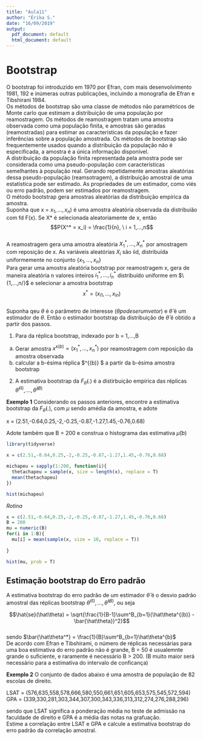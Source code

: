 ```yaml
---
title: "Aula11"
author: "Érika S."
date: "16/09/2019"
output:
  pdf_document: default
  html_document: default
---
```



# Bootstrap

O bootstrap foi introduzido em 1970 por Efran, com mais desenvolvimento 1981, 192 e inúmeras outras publicações, incluindo a monografia de Efran e Tibshirani 1984.  
Os métodos de bootstrap são uma classe de métodos não paramétricos de Monte carlo que estimam a distribuição de uma população por reamostragem. Os métodos de reamostragem tratam uma amostra observada como uma população finita, e amostras são geradas (reamostradas) para estimar as características da população e fazer inferências sobre a população amostrada. Os métodos de bootstrap são frequentemente usados quando a distribuição da população não é especificada, a amostra é a única informação disponível.  
A distribuição da população finita representada pela amostra pode ser considerada como uma pseudo-população com características semelhantes à população real. Gerando repetidamente amostras aleatórias dessa pseudo-população (reamsotragem), a distribuição amostral de uma estatística pode ser estimado. As propriedades de um estimador, como viés ou erro padrão, podem ser estimados por reamostragem.  
O método bootstrap gera amostras aleatórias da distribuição empírica da amostra.  
Suponha que x = $x_1,...,x_n)$ é uma amostra aleatória observada da distribuião com fd F(x). Se X* é selecionada aleatoriamente de x, então  
$$P(X^* = x_i) = \frac{1}{n}, \ i = 1,...,n$$  
A reamostragem gera uma amostra aleatória $X^*_1, ..., X^*_n$ por amostragem com reposição de x. As variáveis aleatórias $X_i$ são iid, distribuída uniformemente no conjunto $\{x_1,...,x_n\}$  
Para gerar uma amostra aleatória bootstrap por reamostragem x, gera de maneira aleatória n valores inteiros $i^*_1, ..., i^*_n$ distribuído uniforme em $\{1,...,n/}$ e selecionar a amostra bootstrap  
$$x^* = (x_{i1},...,x_{in})$$  
Suponha qeu $\theta$ é  o parãmetro de interesse ($\theta pode ser um vetor$) e $\hat\theta$ é um estimador de $\theta$. Então o estimador bootstrap da distribuição de $\hat\theta$ é obtido a partir dos passos.  

1. Para da réplica bootstrap, indexado por b = 1,...,B  
  a. Gerar amostra $x^{x(b)} = (x^*_1, ..., x^*_n)$ por reamostragem com reposição da amostra observada
  b. calcular a b-ésima réplica $\hat\theta ^{(b)} $ a partir da b-ésima amostra bootstrap  
2. A estimativa bootstrap da $F_{\hat\theta}(.)$ é a distirbuição empírica das réplicas $\hat\theta^{(1)}, ..., \hat\theta^{(B)}$  

**Exemplo 1** Considerando os passos anteriores, encontre a estimativa bootstrap da $F_{\hat\theta}(.)$, com $\mu$ sendo amédia da amostra, e adote  

x = (2.51,-0.64,0.25,-2,-0.25,-0.87,-1.27,1.45,-0.76,0.68)  

Adote também que B = 200 e construa o histograma das estimativa $\hat\mu{(b)}$  

```r
library(tidyverse)

x = c(2.51,-0.64,0.25,-2,-0.25,-0.87,-1.27,1.45,-0.76,0.68)  

michapeu = sapply(1:200, function(i){
  thetachapeu = sample(x, size = length(x), replace = T) 
  mean(thetachapeu)
})

hist(michapeu)

```

_Rotina_

```r
x = c(2.51,-0.64,0.25,-2,-0.25,-0.87,-1.27,1.45,-0.76,0.68)  
B = 200
mu = numeric(B)
for(i in 1:B){
  mu[i] = mean(sample(x, size = 10, replace = T))
  
}

hist(mu, prob = T)
```

## Estimação bootstrap do Erro padrão

A estimativa bootstrap do erro padrão de um estimador $\hat\theta$ é o desvio padrão amostral das réplicas bootstrap $\hat\theta^{(1)},..., \hat\theta^{(B)}$, ou seja  

$$\hat{se}(\hat\theta) = \sqrt{\frac{1}{B-1}\sum^B_{b=1}(\hat\theta^{(b)} - \bar{\hat\theta})^2}$$   
sendo $\bar{\hat\theta^*} = \frac{1}{B}\sum^B_{b=1}\hat\theta^{b}$  
De acordo com Efran e Tibshirami, o número de réplicas necessárias para uma boa estimativa do erro padrão não é grande, B = 50 é usualemnte grande o suficiente, e raramente é necessário B > 200. (B muito maior será necessário para a estimativa do intervalo de conficança)  

**Exemplo 2** O conjunto de dados abaixo é uma amostra de população de 82 escolas de direito.  

LSAT = (576,635,558,578,666,580,550,661,651,605,653,575,545,572,594)  
GPA = (339,330,281,303,344,307,300,343,336,313,312,274,276,288,296)

sendo que LSAT significa a ponderação média no teste de admissão na faculdade de direito e GPA é a média das notas na grafuação.  
Estime a correlação entre LSAT e GPA e calcule a estimativa bootstrap do erro padrão da correlação amostral.

